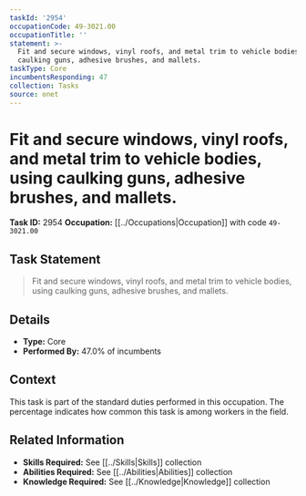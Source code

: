 ```yaml
---
taskId: '2954'
occupationCode: 49-3021.00
occupationTitle: ''
statement: >-
  Fit and secure windows, vinyl roofs, and metal trim to vehicle bodies, using
  caulking guns, adhesive brushes, and mallets.
taskType: Core
incumbentsResponding: 47
collection: Tasks
source: onet
---
```

# Fit and secure windows, vinyl roofs, and metal trim to vehicle bodies, using caulking guns, adhesive brushes, and mallets.

**Task ID:** 2954
**Occupation:** [[../Occupations|Occupation]] with code `49-3021.00`

## Task Statement

> Fit and secure windows, vinyl roofs, and metal trim to vehicle bodies, using caulking guns, adhesive brushes, and mallets.

## Details

- **Type:** Core
- **Performed By:** 47.0% of incumbents

## Context

This task is part of the standard duties performed in this occupation. The percentage indicates how common this task is among workers in the field.

## Related Information

- **Skills Required:** See [[../Skills|Skills]] collection
- **Abilities Required:** See [[../Abilities|Abilities]] collection
- **Knowledge Required:** See [[../Knowledge|Knowledge]] collection
